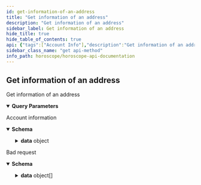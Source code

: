 ```yaml
---
id: get-information-of-an-address
title: "Get information of an address"
description: "Get information of an address"
sidebar_label: Get information of an address
hide_title: true
hide_table_of_contents: true
api: {"tags":["Account Info"],"description":"Get information of an address","parameters":[{"in":"query","name":"address","required":true,"schema":{"type":"string"},"description":"Address of account"},{"in":"query","name":"chainId","required":true,"schema":{"type":"string","enum":["xstaxy-1"]},"description":"Chain Id of network need to query","example":"aura-testnet"}],"responses":{"200":{"description":"Account information","content":{"application/json":{"schema":{"type":"object","properties":{"code":{"type":"number","example":200},"message":{"type":"string","example":"Successful"},"data":{"type":"object","properties":{"account_auth":{"type":"object","properties":{"result":{"type":"object","properties":{"type":{"type":"string","example":"cosmos-sdk/BaseAccount"},"value":{"type":"object","properties":{"address":{"type":"string","example":"aura123123123123123123"},"public_key":{"type":"object","properties":{"type":{"type":"string","example":"tendermint/PubKeySecp256k1"},"value":{"type":"string","example":"xxxxxxxxxxxxxxxxxxxxxxxxxxxxxx"}}},"account_number":{"type":"string","example":"10"},"sequence":{"type":"string","example":"10"}}}}},"height":{"type":"string","example":"100"}}},"address":{"type":"string","example":"aura123123123123123123123"},"account_balances":{"type":"array","items":{"type":"object","properties":{"denom":{"type":"string","example":"aura"},"amount":{"type":"string","example":"10000000"}}}},"account_delegations":{"type":"array","items":{"type":"object","properties":{"delegations":{"type":"object","properties":{"delegator_address":{"type":"string","example":"aura123123123123123123"},"validator_address":{"type":"string","example":"auravaloper123123123123"},"shares":{"type":"string","example":"100000"}}},"balance":{"type":"object","properties":{"denom":{"type":"string","example":"uaura"},"amount":{"type":"string","example":"1000000"}}}}}},"account_redelegations":{"type":"object","properties":{"redelegation":{"type":"object","properties":{"delegator_address":{"type":"string","example":"aura123123123123123123123"},"validator_src_address":{"type":"string","example":"auravaloper123123123123123"},"validator_dst_address":{"type":"string","example":"auravaloper123123123123123"}}},"entries":{"type":"array","items":{"type":"object","properties":{"redelegation_entry":{"type":"object","properties":{"creation_height":{"type":"string","example":"100000"},"completion_time":{"type":"string","example":"2022-09-13T09:23:48.195Z"},"initial_balance":{"type":"string","example":"1000000"},"shares_dst":{"type":"string","example":"1000000"}}},"balance":{"type":"string","example":"1000000"}}}}}},"account_spendable_balances":{"type":"object","properties":{"redelegation":{"type":"object","properties":{"denom":{"type":"string","example":"uaura"},"amount":{"type":"string","example":"10000000000"}}}}},"account_unbonding":{"type":"object","properties":{"delegator_address":{"type":"string","example":"aura123123123123"},"validator_address":{"type":"string","example":"auravaloper123123123"},"entries":{"type":"array","items":{"type":"object","properties":{"creation_height":{"type":"string","example":"100000"},"completion_time":{"type":"string","example":"2022-09-13T09:23:12.018Z"},"initial_balance":{"type":"string","example":"100000000"},"balance":{"type":"string","example":"100000000"}}}}}},"account_delegate_rewards":{"type":"object","properties":{"rewards":{"type":"array","items":{"type":"object","properties":{"denom":{"type":"string","example":"uaura"},"amount":{"type":"string","example":"100000"}}}},"total":{"type":"array","items":{"type":"object","properties":{"denom":{"type":"string","example":"uaura"},"amount":{"type":"string","example":"100000"}}}}}}}}}}}}},"422":{"description":"Bad request","content":{"application/json":{"schema":{"type":"object","properties":{"name":{"type":"string","example":"ValidationError"},"message":{"type":"string","example":"Parameters validation error!"},"code":{"type":"number","example":422},"type":{"type":"string","example":"VALIDATION_ERROR"},"data":{"type":"array","items":{"type":"object","properties":{"type":{"type":"string","example":"required"},"message":{"type":"string","example":"The 'chainid' field is required."},"field":{"type":"string","example":"chainid"},"nodeID":{"type":"string","example":"node1"},"action":{"type":"string","example":"v1.block.chain"}}}}}}}}}},"method":"get","path":"/v1/account-info","servers":[{"url":"https://horoscope.aura.network/api","description":"Horoscope "},{"url":"https://lcd.osmosis.zone","description":"Osmosis Mainnet LCD"},{"url":"https://lcd.euphoria.aura.network","description":"Aura Euphoria LCD"},{"url":"https://cosmos-lcd.quickapi.com","description":"Cosmos Mainnet LCD"}],"info":{"title":"Horoscope API Documentation","version":"1.0.0","description":"## Indexer for multiple Cosmos Network \n\n### How to use\n\nSelect server Horoscope if use Horoscope API\n\nSelect server LCD if use Legacy API"},"postman":{"name":"Get information of an address","description":{"content":"Get information of an address","type":"text/plain"},"url":{"path":["v1","account-info"],"host":["{{baseUrl}}"],"query":[{"disabled":false,"description":{"content":"(Required) Address of account","type":"text/plain"},"key":"address","value":""},{"disabled":false,"description":{"content":"(Required) Chain Id of network need to query","type":"text/plain"},"key":"chainId","value":""}],"variable":[]},"header":[{"key":"Accept","value":"application/json"}],"method":"GET"}}
sidebar_class_name: "get api-method"
info_path: horoscope/horoscope-api-documentation
---
```



## Get information of an address



Get information of an address

<details style={{"marginBottom":"1rem"}} data-collapsed={false} open={true}><summary style={{}}><strong>Query Parameters</strong></summary><div><ul><ParamsItem className={"paramsItem"} param={{"in":"query","name":"address","required":true,"schema":{"type":"string"},"description":"Address of account"}}></ParamsItem><ParamsItem className={"paramsItem"} param={{"in":"query","name":"chainId","required":true,"schema":{"type":"string","enum":["xstaxy-1"]},"description":"Chain Id of network need to query","example":"aura-testnet"}}></ParamsItem></ul></div></details><div><ApiTabs><TabItem label={"200"} value={"200"}><div>

Account information

</div><div><MimeTabs schemaType={"response"}><TabItem label={"application/json"} value={"application/json"}><SchemaTabs groupId={"schema-tabs"}><TabItem label={"Schema"} value={"Schema"}><details style={{}} data-collapsed={false} open={true}><summary style={{"textAlign":"left"}}><strong>Schema</strong></summary><div style={{"textAlign":"left","marginLeft":"1rem"}}></div><ul style={{"marginLeft":"1rem"}}><SchemaItem collapsible={false} name={"code"} required={false} schemaDescription={undefined} schemaName={"number"} qualifierMessage={undefined} defaultValue={undefined}></SchemaItem><SchemaItem collapsible={false} name={"message"} required={false} schemaDescription={undefined} schemaName={"string"} qualifierMessage={undefined} defaultValue={undefined}></SchemaItem><SchemaItem collapsible={true} className={"schemaItem"}><details style={{}}><summary style={{}}><strong>data</strong><span style={{"opacity":"0.6"}}> object</span></summary><div style={{"marginLeft":"1rem"}}><SchemaItem collapsible={true} className={"schemaItem"}><details style={{}}><summary style={{}}><strong>account_auth</strong><span style={{"opacity":"0.6"}}> object</span></summary><div style={{"marginLeft":"1rem"}}><SchemaItem collapsible={true} className={"schemaItem"}><details style={{}}><summary style={{}}><strong>result</strong><span style={{"opacity":"0.6"}}> object</span></summary><div style={{"marginLeft":"1rem"}}><SchemaItem collapsible={false} name={"type"} required={false} schemaDescription={undefined} schemaName={"string"} qualifierMessage={undefined} defaultValue={undefined}></SchemaItem><SchemaItem collapsible={true} className={"schemaItem"}><details style={{}}><summary style={{}}><strong>value</strong><span style={{"opacity":"0.6"}}> object</span></summary><div style={{"marginLeft":"1rem"}}><SchemaItem collapsible={false} name={"address"} required={false} schemaDescription={undefined} schemaName={"string"} qualifierMessage={undefined} defaultValue={undefined}></SchemaItem><SchemaItem collapsible={true} className={"schemaItem"}><details style={{}}><summary style={{}}><strong>public_key</strong><span style={{"opacity":"0.6"}}> object</span></summary><div style={{"marginLeft":"1rem"}}><SchemaItem collapsible={false} name={"type"} required={false} schemaDescription={undefined} schemaName={"string"} qualifierMessage={undefined} defaultValue={undefined}></SchemaItem><SchemaItem collapsible={false} name={"value"} required={false} schemaDescription={undefined} schemaName={"string"} qualifierMessage={undefined} defaultValue={undefined}></SchemaItem></div></details></SchemaItem><SchemaItem collapsible={false} name={"account_number"} required={false} schemaDescription={undefined} schemaName={"string"} qualifierMessage={undefined} defaultValue={undefined}></SchemaItem><SchemaItem collapsible={false} name={"sequence"} required={false} schemaDescription={undefined} schemaName={"string"} qualifierMessage={undefined} defaultValue={undefined}></SchemaItem></div></details></SchemaItem></div></details></SchemaItem><SchemaItem collapsible={false} name={"height"} required={false} schemaDescription={undefined} schemaName={"string"} qualifierMessage={undefined} defaultValue={undefined}></SchemaItem></div></details></SchemaItem><SchemaItem collapsible={false} name={"address"} required={false} schemaDescription={undefined} schemaName={"string"} qualifierMessage={undefined} defaultValue={undefined}></SchemaItem><SchemaItem collapsible={true} className={"schemaItem"}><details style={{}}><summary style={{}}><strong>account_balances</strong><span style={{"opacity":"0.6"}}> object[]</span></summary><div style={{"marginLeft":"1rem"}}><SchemaItem collapsible={false} name={"denom"} required={false} schemaDescription={undefined} schemaName={"string"} qualifierMessage={undefined} defaultValue={undefined}></SchemaItem><SchemaItem collapsible={false} name={"amount"} required={false} schemaDescription={undefined} schemaName={"string"} qualifierMessage={undefined} defaultValue={undefined}></SchemaItem></div></details></SchemaItem><SchemaItem collapsible={true} className={"schemaItem"}><details style={{}}><summary style={{}}><strong>account_delegations</strong><span style={{"opacity":"0.6"}}> object[]</span></summary><div style={{"marginLeft":"1rem"}}><SchemaItem collapsible={true} className={"schemaItem"}><details style={{}}><summary style={{}}><strong>delegations</strong><span style={{"opacity":"0.6"}}> object</span></summary><div style={{"marginLeft":"1rem"}}><SchemaItem collapsible={false} name={"delegator_address"} required={false} schemaDescription={undefined} schemaName={"string"} qualifierMessage={undefined} defaultValue={undefined}></SchemaItem><SchemaItem collapsible={false} name={"validator_address"} required={false} schemaDescription={undefined} schemaName={"string"} qualifierMessage={undefined} defaultValue={undefined}></SchemaItem><SchemaItem collapsible={false} name={"shares"} required={false} schemaDescription={undefined} schemaName={"string"} qualifierMessage={undefined} defaultValue={undefined}></SchemaItem></div></details></SchemaItem><SchemaItem collapsible={true} className={"schemaItem"}><details style={{}}><summary style={{}}><strong>balance</strong><span style={{"opacity":"0.6"}}> object</span></summary><div style={{"marginLeft":"1rem"}}><SchemaItem collapsible={false} name={"denom"} required={false} schemaDescription={undefined} schemaName={"string"} qualifierMessage={undefined} defaultValue={undefined}></SchemaItem><SchemaItem collapsible={false} name={"amount"} required={false} schemaDescription={undefined} schemaName={"string"} qualifierMessage={undefined} defaultValue={undefined}></SchemaItem></div></details></SchemaItem></div></details></SchemaItem><SchemaItem collapsible={true} className={"schemaItem"}><details style={{}}><summary style={{}}><strong>account_redelegations</strong><span style={{"opacity":"0.6"}}> object</span></summary><div style={{"marginLeft":"1rem"}}><SchemaItem collapsible={true} className={"schemaItem"}><details style={{}}><summary style={{}}><strong>redelegation</strong><span style={{"opacity":"0.6"}}> object</span></summary><div style={{"marginLeft":"1rem"}}><SchemaItem collapsible={false} name={"delegator_address"} required={false} schemaDescription={undefined} schemaName={"string"} qualifierMessage={undefined} defaultValue={undefined}></SchemaItem><SchemaItem collapsible={false} name={"validator_src_address"} required={false} schemaDescription={undefined} schemaName={"string"} qualifierMessage={undefined} defaultValue={undefined}></SchemaItem><SchemaItem collapsible={false} name={"validator_dst_address"} required={false} schemaDescription={undefined} schemaName={"string"} qualifierMessage={undefined} defaultValue={undefined}></SchemaItem></div></details></SchemaItem><SchemaItem collapsible={true} className={"schemaItem"}><details style={{}}><summary style={{}}><strong>entries</strong><span style={{"opacity":"0.6"}}> object[]</span></summary><div style={{"marginLeft":"1rem"}}><SchemaItem collapsible={true} className={"schemaItem"}><details style={{}}><summary style={{}}><strong>redelegation_entry</strong><span style={{"opacity":"0.6"}}> object</span></summary><div style={{"marginLeft":"1rem"}}><SchemaItem collapsible={false} name={"creation_height"} required={false} schemaDescription={undefined} schemaName={"string"} qualifierMessage={undefined} defaultValue={undefined}></SchemaItem><SchemaItem collapsible={false} name={"completion_time"} required={false} schemaDescription={undefined} schemaName={"string"} qualifierMessage={undefined} defaultValue={undefined}></SchemaItem><SchemaItem collapsible={false} name={"initial_balance"} required={false} schemaDescription={undefined} schemaName={"string"} qualifierMessage={undefined} defaultValue={undefined}></SchemaItem><SchemaItem collapsible={false} name={"shares_dst"} required={false} schemaDescription={undefined} schemaName={"string"} qualifierMessage={undefined} defaultValue={undefined}></SchemaItem></div></details></SchemaItem><SchemaItem collapsible={false} name={"balance"} required={false} schemaDescription={undefined} schemaName={"string"} qualifierMessage={undefined} defaultValue={undefined}></SchemaItem></div></details></SchemaItem></div></details></SchemaItem><SchemaItem collapsible={true} className={"schemaItem"}><details style={{}}><summary style={{}}><strong>account_spendable_balances</strong><span style={{"opacity":"0.6"}}> object</span></summary><div style={{"marginLeft":"1rem"}}><SchemaItem collapsible={true} className={"schemaItem"}><details style={{}}><summary style={{}}><strong>redelegation</strong><span style={{"opacity":"0.6"}}> object</span></summary><div style={{"marginLeft":"1rem"}}><SchemaItem collapsible={false} name={"denom"} required={false} schemaDescription={undefined} schemaName={"string"} qualifierMessage={undefined} defaultValue={undefined}></SchemaItem><SchemaItem collapsible={false} name={"amount"} required={false} schemaDescription={undefined} schemaName={"string"} qualifierMessage={undefined} defaultValue={undefined}></SchemaItem></div></details></SchemaItem></div></details></SchemaItem><SchemaItem collapsible={true} className={"schemaItem"}><details style={{}}><summary style={{}}><strong>account_unbonding</strong><span style={{"opacity":"0.6"}}> object</span></summary><div style={{"marginLeft":"1rem"}}><SchemaItem collapsible={false} name={"delegator_address"} required={false} schemaDescription={undefined} schemaName={"string"} qualifierMessage={undefined} defaultValue={undefined}></SchemaItem><SchemaItem collapsible={false} name={"validator_address"} required={false} schemaDescription={undefined} schemaName={"string"} qualifierMessage={undefined} defaultValue={undefined}></SchemaItem><SchemaItem collapsible={true} className={"schemaItem"}><details style={{}}><summary style={{}}><strong>entries</strong><span style={{"opacity":"0.6"}}> object[]</span></summary><div style={{"marginLeft":"1rem"}}><SchemaItem collapsible={false} name={"creation_height"} required={false} schemaDescription={undefined} schemaName={"string"} qualifierMessage={undefined} defaultValue={undefined}></SchemaItem><SchemaItem collapsible={false} name={"completion_time"} required={false} schemaDescription={undefined} schemaName={"string"} qualifierMessage={undefined} defaultValue={undefined}></SchemaItem><SchemaItem collapsible={false} name={"initial_balance"} required={false} schemaDescription={undefined} schemaName={"string"} qualifierMessage={undefined} defaultValue={undefined}></SchemaItem><SchemaItem collapsible={false} name={"balance"} required={false} schemaDescription={undefined} schemaName={"string"} qualifierMessage={undefined} defaultValue={undefined}></SchemaItem></div></details></SchemaItem></div></details></SchemaItem><SchemaItem collapsible={true} className={"schemaItem"}><details style={{}}><summary style={{}}><strong>account_delegate_rewards</strong><span style={{"opacity":"0.6"}}> object</span></summary><div style={{"marginLeft":"1rem"}}><SchemaItem collapsible={true} className={"schemaItem"}><details style={{}}><summary style={{}}><strong>rewards</strong><span style={{"opacity":"0.6"}}> object[]</span></summary><div style={{"marginLeft":"1rem"}}><SchemaItem collapsible={false} name={"denom"} required={false} schemaDescription={undefined} schemaName={"string"} qualifierMessage={undefined} defaultValue={undefined}></SchemaItem><SchemaItem collapsible={false} name={"amount"} required={false} schemaDescription={undefined} schemaName={"string"} qualifierMessage={undefined} defaultValue={undefined}></SchemaItem></div></details></SchemaItem><SchemaItem collapsible={true} className={"schemaItem"}><details style={{}}><summary style={{}}><strong>total</strong><span style={{"opacity":"0.6"}}> object[]</span></summary><div style={{"marginLeft":"1rem"}}><SchemaItem collapsible={false} name={"denom"} required={false} schemaDescription={undefined} schemaName={"string"} qualifierMessage={undefined} defaultValue={undefined}></SchemaItem><SchemaItem collapsible={false} name={"amount"} required={false} schemaDescription={undefined} schemaName={"string"} qualifierMessage={undefined} defaultValue={undefined}></SchemaItem></div></details></SchemaItem></div></details></SchemaItem></div></details></SchemaItem></ul></details></TabItem><TabItem label={"Example (from schema)"} value={"Example (from schema)"}><ResponseSamples responseExample={"{\n  \"code\": 200,\n  \"message\": \"Successful\",\n  \"data\": {\n    \"account_auth\": {\n      \"result\": {\n        \"type\": \"cosmos-sdk/BaseAccount\",\n        \"value\": {\n          \"address\": \"aura123123123123123123\",\n          \"public_key\": {\n            \"type\": \"tendermint/PubKeySecp256k1\",\n            \"value\": \"xxxxxxxxxxxxxxxxxxxxxxxxxxxxxx\"\n          },\n          \"account_number\": \"10\",\n          \"sequence\": \"10\"\n        }\n      },\n      \"height\": \"100\"\n    },\n    \"address\": \"aura123123123123123123123\",\n    \"account_balances\": [\n      {\n        \"denom\": \"aura\",\n        \"amount\": \"10000000\"\n      }\n    ],\n    \"account_delegations\": [\n      {\n        \"delegations\": {\n          \"delegator_address\": \"aura123123123123123123\",\n          \"validator_address\": \"auravaloper123123123123\",\n          \"shares\": \"100000\"\n        },\n        \"balance\": {\n          \"denom\": \"uaura\",\n          \"amount\": \"1000000\"\n        }\n      }\n    ],\n    \"account_redelegations\": {\n      \"redelegation\": {\n        \"delegator_address\": \"aura123123123123123123123\",\n        \"validator_src_address\": \"auravaloper123123123123123\",\n        \"validator_dst_address\": \"auravaloper123123123123123\"\n      },\n      \"entries\": [\n        {\n          \"redelegation_entry\": {\n            \"creation_height\": \"100000\",\n            \"completion_time\": \"2022-09-13T09:23:48.195Z\",\n            \"initial_balance\": \"1000000\",\n            \"shares_dst\": \"1000000\"\n          },\n          \"balance\": \"1000000\"\n        }\n      ]\n    },\n    \"account_spendable_balances\": {\n      \"redelegation\": {\n        \"denom\": \"uaura\",\n        \"amount\": \"10000000000\"\n      }\n    },\n    \"account_unbonding\": {\n      \"delegator_address\": \"aura123123123123\",\n      \"validator_address\": \"auravaloper123123123\",\n      \"entries\": [\n        {\n          \"creation_height\": \"100000\",\n          \"completion_time\": \"2022-09-13T09:23:12.018Z\",\n          \"initial_balance\": \"100000000\",\n          \"balance\": \"100000000\"\n        }\n      ]\n    },\n    \"account_delegate_rewards\": {\n      \"rewards\": [\n        {\n          \"denom\": \"uaura\",\n          \"amount\": \"100000\"\n        }\n      ],\n      \"total\": [\n        {\n          \"denom\": \"uaura\",\n          \"amount\": \"100000\"\n        }\n      ]\n    }\n  }\n}"} language={"json"}></ResponseSamples></TabItem></SchemaTabs></TabItem></MimeTabs></div></TabItem><TabItem label={"422"} value={"422"}><div>

Bad request

</div><div><MimeTabs schemaType={"response"}><TabItem label={"application/json"} value={"application/json"}><SchemaTabs groupId={"schema-tabs"}><TabItem label={"Schema"} value={"Schema"}><details style={{}} data-collapsed={false} open={true}><summary style={{"textAlign":"left"}}><strong>Schema</strong></summary><div style={{"textAlign":"left","marginLeft":"1rem"}}></div><ul style={{"marginLeft":"1rem"}}><SchemaItem collapsible={false} name={"name"} required={false} schemaDescription={undefined} schemaName={"string"} qualifierMessage={undefined} defaultValue={undefined}></SchemaItem><SchemaItem collapsible={false} name={"message"} required={false} schemaDescription={undefined} schemaName={"string"} qualifierMessage={undefined} defaultValue={undefined}></SchemaItem><SchemaItem collapsible={false} name={"code"} required={false} schemaDescription={undefined} schemaName={"number"} qualifierMessage={undefined} defaultValue={undefined}></SchemaItem><SchemaItem collapsible={false} name={"type"} required={false} schemaDescription={undefined} schemaName={"string"} qualifierMessage={undefined} defaultValue={undefined}></SchemaItem><SchemaItem collapsible={true} className={"schemaItem"}><details style={{}}><summary style={{}}><strong>data</strong><span style={{"opacity":"0.6"}}> object[]</span></summary><div style={{"marginLeft":"1rem"}}><SchemaItem collapsible={false} name={"type"} required={false} schemaDescription={undefined} schemaName={"string"} qualifierMessage={undefined} defaultValue={undefined}></SchemaItem><SchemaItem collapsible={false} name={"message"} required={false} schemaDescription={undefined} schemaName={"string"} qualifierMessage={undefined} defaultValue={undefined}></SchemaItem><SchemaItem collapsible={false} name={"field"} required={false} schemaDescription={undefined} schemaName={"string"} qualifierMessage={undefined} defaultValue={undefined}></SchemaItem><SchemaItem collapsible={false} name={"nodeID"} required={false} schemaDescription={undefined} schemaName={"string"} qualifierMessage={undefined} defaultValue={undefined}></SchemaItem><SchemaItem collapsible={false} name={"action"} required={false} schemaDescription={undefined} schemaName={"string"} qualifierMessage={undefined} defaultValue={undefined}></SchemaItem></div></details></SchemaItem></ul></details></TabItem><TabItem label={"Example (from schema)"} value={"Example (from schema)"}><ResponseSamples responseExample={"{\n  \"name\": \"ValidationError\",\n  \"message\": \"Parameters validation error!\",\n  \"code\": 422,\n  \"type\": \"VALIDATION_ERROR\",\n  \"data\": [\n    {\n      \"type\": \"required\",\n      \"message\": \"The 'chainid' field is required.\",\n      \"field\": \"chainid\",\n      \"nodeID\": \"node1\",\n      \"action\": \"v1.block.chain\"\n    }\n  ]\n}"} language={"json"}></ResponseSamples></TabItem></SchemaTabs></TabItem></MimeTabs></div></TabItem></ApiTabs></div>
      